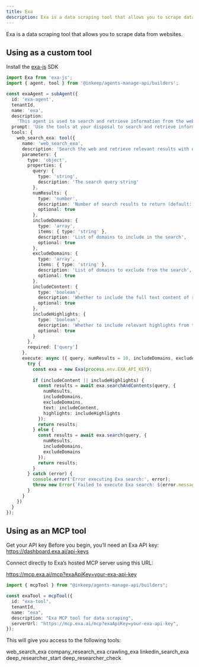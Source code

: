 ```yaml
---
title: Exa
description: Exa is a data scraping tool that allows you to scrape data from websites.
---
```


Exa is a data scraping tool that allows you to scrape data from websites.

## Using as a custom tool

Install the [exa-js](https://github.com/exa-labs/exa-js) SDK

```typescript
import Exa from 'exa-js';
import { agent, tool } from '@inkeep/agents-manage-api/builders';

const exaAgent = subAgent({
  id: 'exa-agent',
  tenantId,
  name: 'exa',
  description:
    'This agent is used to search and retrieve information from the web using Exa',
  prompt: 'Use the tools at your disposal to search and retrieve information from the web.',
  tools: {
    web_search_exa: tool({
      name: 'web_search_exa',
      description: 'Search the web and retrieve relevant results with optional content and highlights',
      parameters: {
        type: 'object',
        properties: {
          query: {
            type: 'string',
            description: 'The search query string'
          },
          numResults: {
            type: 'number',
            description: 'Number of search results to return (default: 10)',
            optional: true
          },
          includeDomains: {
            type: 'array',
            items: { type: 'string' },
            description: 'List of domains to include in the search',
            optional: true
          },
          excludeDomains: {
            type: 'array',
            items: { type: 'string' },
            description: 'List of domains to exclude from the search',
            optional: true
          },
          includeContent: {
            type: 'boolean',
            description: 'Whether to include the full text content of results',
            optional: true
          },
          includeHighlights: {
            type: 'boolean',
            description: 'Whether to include relevant highlights from the content',
            optional: true
          }
        },
        required: ['query']
      },
      execute: async ({ query, numResults = 10, includeDomains, excludeDomains, includeContent = false, includeHighlights = false }) => {
        try {
          const exa = new Exa(process.env.EXA_API_KEY);
          
          if (includeContent || includeHighlights) {
            const results = await exa.searchAndContents(query, {
              numResults,
              includeDomains,
              excludeDomains,
              text: includeContent,
              highlights: includeHighlights
            });
            return results;
          } else {
            const results = await exa.search(query, {
              numResults,
              includeDomains,
              excludeDomains
            });
            return results;
          }
        } catch (error) {
          console.error('Error executing Exa search:', error);
          throw new Error(`Failed to execute Exa search: ${error.message}`);
        }
      }
    })
  }
});
```

## Using as an MCP tool

Get your API key
Before you begin, you’ll need an Exa API key: https://dashboard.exa.ai/api-keys

Connect directly to Exa’s hosted MCP server using this URL:

https://mcp.exa.ai/mcp?exaApiKey=your-exa-api-key

```typescript
import { mcpTool } from "@inkeep/agents-manage-api/builders";

const exaTool = mcpTool({
  id: "exa-tool",
  tenantId,
  name: "exa",
  description: "Exa MCP tool for data scraping",
  serverUrl: "https://mcp.exa.ai/mcp?exaApiKey=your-exa-api-key",
});
```

This will give you access to the following tools:

web_search_exa
company_research_exa
crawling_exa
linkedin_search_exa
deep_researcher_start
deep_researcher_check
